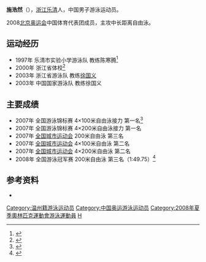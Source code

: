 {{noteTA|G1=Aquatics}}
{{Infobox Swimmer
| swimmername = 施浩然
| image =
| imagesize =
| caption =
| fullname = 施浩然
| nicknames =
| nationality = {{PRC}}
| strokes = 自由泳
| club = 浙江省吉尔达游泳队
| collegeteam =
| birth_date = {{birth date and age|1990|5|13}}
| birth_place = {{CHN}}[[浙江|浙江]][[乐清|乐清]]
| deathdate =
| deathplace =
| height = 187 cm
| weight = 75 kg
}}

'''施浩然'''（{{bd|1990年|5月13日}}），[[浙江|浙江]][[乐清|乐清]]人，中国男子游泳运动员。

2008[[2008年夏季奥林匹克运动会|北京奥运会]]中国体育代表团成员，主攻中长距离自由泳。

== 运动经历 ==

* 1997年 乐清市实验小学游泳队 教练陈寒腾<ref>{{cite news |title="玩水玩到奥运会" 施浩然父母盼儿子游出最佳状态 |url=http://zjnews.zjol.com.cn/05zjnews/system/2008/08/11/009827022.shtml |work=浙江在线 |date=2008-08-11 |accessdate=2009-08-13 |archive-date=2019-06-30 |archive-url=https://web.archive.org/web/20190630044829/http://zjnews.zjol.com.cn/05zjnews/system/2008/08/11/009827022.shtml |dead-url=no }}</ref>
* 2000年 浙江省体校<ref>{{cite news |title=奥运天天看：施浩然 |url=http://wznews.66wz.com/system/2008/07/26/100611452.shtml |work=温州网 |date=2008-07-26 |accessdate=2009-08-13 |archive-date=2016-03-04 |archive-url=https://web.archive.org/web/20160304060823/http://wznews.66wz.com/system/2008/07/26/100611452.shtml |dead-url=no }}</ref>
* 2003年 浙江省游泳队 教练[[徐国义|徐国义]]
* 2003年 中国国家游泳队 教练徐国义

== 主要成绩 ==

* 2007年 全国游泳锦标赛 4×100米自由泳接力 第一名<ref>{{cite news |title=浙江健儿-施浩然 |url=http://www.hangzhou.com.cn/20080702/ca1545302.htm |work=杭州网 |date=2008-08-01 |accessdate=2009-08-13 |archive-url=https://web.archive.org/web/20160304123421/http://www.hangzhou.com.cn/20080702/ca1545302.htm |archive-date=2016-03-04 |dead-url=yes }}</ref>
* 2007年 全国游泳锦标赛 4×200米自由泳接力 第一名
* 2007年 [[中华人民共和国城市运动会|全国城市运动会]] 200米自由泳 第三名
* 2007年 [[中华人民共和国城市运动会|全国城市运动会]] 4×100米自由泳 第二名
* 2007年 [[中华人民共和国城市运动会|全国城市运动会]] 4×200米自由泳 第二名
* 2008年 全国游泳冠军赛 200米自由泳 第三名（1:49.75）<ref>{{cite news |title=施浩然奥运目标——游进决赛 |url=http://yqrb.zjol.com.cn/html/2008/07/20080724084101-1.htm |work=乐清日报 |date=2008-07-24 |accessdate=2009-08-13 }}{{dead link|date=2018年3月 |bot=InternetArchiveBot |fix-attempted=yes }}</ref>

== 参考资料 ==

<div class="references-small">
<references/>
* {{cite web |url=http://2008teamchina.olympic.cn/index.php/personview/persons/5528 |title=2008北京奥运会中国体育代表团成员名录 |accessdate=2009-08-13 |publisher=[[中国奥委会|中国奥委会]] |archive-date=2016-03-05 |archive-url=https://web.archive.org/web/20160305035351/http://2008teamchina.olympic.cn/index.php/personview/persons/5528 |dead-url=no }}
</div>

{{2008 China Olympic Swimming Team}}

{{DEFAULTSORT:S}}
[[Category:温州籍游泳运动员|Category:温州籍游泳运动员]]
[[Category:中国奥运游泳运动员|Category:中国奥运游泳运动员]]
[[Category:2008年夏季奧林匹克運動會游泳運動員|Category:2008年夏季奧林匹克運動會游泳運動員]]
[[Category:施姓|H]]